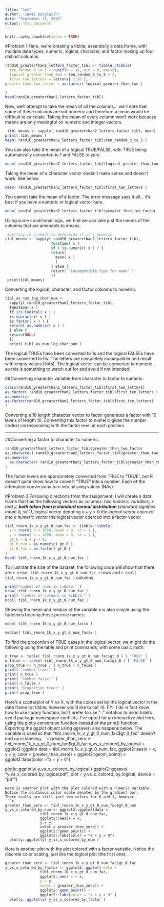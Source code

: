 ```yaml
---
title: "hw1"
author: "James Dalgleish"
date: "September 13, 2018"
output: html_document
---
```


```r
knitr::opts_chunk$set(echo = TRUE)
```
#Problem 1
Here, we're creating a tibble, essentially a data.frame, with multiple data
types, numeric, logical, character, and factor making up four distinct columns.

```r
rand10_greaterthan2_letters_factor_tibl <- tibble::tibble( 
  ten_random_0_to_5 = runif(n = 10, min = 0, max=5),
  logical_greater_than_two = ten_random_0_to_5 > 2,
  first_ten_letters = letters[ 1:10 ],
greater_than_two_factor = as.factor( logical_greater_than_two )

)
head(rand10_greaterthan2_letters_factor_tibl)
```
Now, we'll attempt to take the mean of all the columns... we'll note that some
of these columns are
not numeric and therefore a mean would be difficult to calculate. Taking the 
mean of every column won't work because means are only meaingful on numeric 
and integer vectors.

```r
 tibl_means <- sapply( rand10_greaterthan2_letters_factor_tibl, mean)
print( tibl_means )
mean( rand10_greaterthan2_letters_factor_tibl$ten_random_0_to_5 )

```
You can also take the mean of a logical TRUE/FALSE, with TRUE being
automatically converted to 1 and FALSE to zero. 

```r
mean( rand10_greaterthan2_letters_factor_tibl$logical_greater_than_two )

```
Taking the mean of a character vector doesn't make sense and doesn't work.
See below.
```r
mean( rand10_greaterthan2_letters_factor_tibl$first_ten_letters )

```
You cannot take the mean of a factor. The error message says it all...
it's best if you have a numeric or logical vector here.

```r
mean( rand10_greaterthan2_letters_factor_tibl$greater_than_two_factor )
```

 Using some conditional logic, we find we can take just the means
of the columns that are amenable to means.

```r
 #putting in a check to determine if it's numeric.
tibl_means <- sapply( rand10_greaterthan2_letters_factor_tibl,
                     function( x )
                     if ( is.numeric( x ) ) {
                     return( 
                       mean( x )
                       )
                     } else {
                     return( "Incompatible type for mean" )
                     })
 print(tibl_means)
```
Converting the logical, character, and factor columns to numeric:
```r
tibl_as_num_log_char_num <-
  sapply( rand10_greaterthan2_letters_factor_tibl,
  function( x )
  if (is.logical( x ) |
  is.character( x ) |
  is.factor( x ) ) {
  return( as.numeric( x ) )
  } else {
  return(NULL)
  })
  print( tibl_as_num_log_char_num )

```
The logical TRUEs have been converted to 1s and the logical FALSEs have been
converted to 0s. The letters are completely incompatible and result with 
empty values (NAs). The logical vector can be converted to numeric...
so this is something to watch out for and avoid if not intended.

##Converting character variable from character to factor to numeric:
```r
class(rand10_greaterthan2_letters_factor_tibl$first_ten_letters)
as.factor( rand10_greaterthan2_letters_factor_tibl$first_ten_letters ) 
as.numeric(
as.factor(rand10_greaterthan2_letters_factor_tibl$first_ten_letters) 
)
```
Converting a 10 length character vector to factor generates a factor with
10 levels of length 10. Converting this factor to numeric gives the number 
(index) corresponding with the factor level at each position.

-----
##Converting a factor to character to numeric.
```r
rand10_greaterthan2_letters_factor_tibl$greater_than_two_factor
as.character( rand10_greaterthan2_letters_factor_tibl$greater_than_two_factor )
as.numeric( 
  as.character( rand10_greaterthan2_letters_factor_tibl$greater_than_two_factor )
)
```
The factor levels are appropriately converted from TRUE to "TRUE", but R doesn't
quite know how to convert "TRUE" into a number. Each of the attempted
conversions turn into missing values (NAs).

#Problem 2
Following directions from the assignment, I will create a data frame that has
the following vectors as columns:
*two numeric variables, x and y,
**both taken from a standard normal distribution
**(standard signifies mean 0, sd 1),
*logical vector denoting x + y > 0
*the logical vector coerced into a numeric vector
*the logical vector coerced into a factor vector


```r
tibl_rnorm_1k_x_y_gt_0_num_fac <- tibble::tibble(
  x = rnorm( n = 1000, mean = 0, sd = 1 ),
  y = rnorm( n = 1000, mean = 0, sd = 1 ),
  gt_0 = x + y > 0,
  gt_0_num = as.numeric( gt_0 ),
  gt_0_fac = as.factor( gt_0 )
)
head( tibl_rnorm_1k_x_y_gt_0_num_fac )
```

To illustrate the size of the dataset, the following code will show that there
are `r nrow( tibl_rnorm_1k_x_y_gt_0_num_fac )` rows and
`r ncol( tibl_rnorm_1k_x_y_gt_0_num_fac )` columns.
```r
print("number of rows in tibble:" )
nrow( tibl_rnorm_1k_x_y_gt_0_num_fac )
print( "number of columns in tibble:" )
ncol( tibl_rnorm_1k_x_y_gt_0_num_fac )
```
Showing the mean and median of the variable x is also simple using the functions
bearing those precise names:
```r
mean( tibl_rnorm_1k_x_y_gt_0_num_fac$x )
```

```r
median( tibl_rnorm_1k_x_y_gt_0_num_fac$x )

```

To find the proportion of TRUE cases in the logical vector, we might do the 
following using the table and print commands, with some basic math:
```r
n_true <- table( tibl_rnorm_1k_x_y_gt_0_num_fac$gt_0 ) [ "TRUE" ]
n_false <- table( tibl_rnorm_1k_x_y_gt_0_num_fac$gt_0 ) [ "FALSE" ]
prop_true <- n_true / ( n_true + n_false )
print( "number true:" )
print( n_true )
print( "number false:" )
print( n_false )
print( "proportion true:" )
print( prop_true )
```
Here's a scatterplot of Y vs X, with the colors set by the logical vector in
the data frame (or tibble, however you'd like to call it).
FYI: I do in fact know how to use library function, but I prefer to use "::"
notation to be in habits avoid package namespace conflicts.
I've opted for an interactive plot here, using the plotly conversion function
instead of the print() function. Exporting the ggplot object using ggsave()
also happens below.
The variable is used so that "tibl_rnorm_1k_x_y_gt_0_num_fac$gt_0_fac"
doesn't end up in labeling.
```r
greater_than_zero <- tibl_rnorm_1k_x_y_gt_0_num_fac$gt_0_fac
y_vs_x_colored_by_logical <- ggplot2::ggplot( data = 
                tibl_rnorm_1k_x_y_gt_0_num_fac,
                ggplot2::aes(x = x,
                y = y,
                color = greater_than_zero)) +
                ggplot2::geom_point() +
                ggplot2::labs(color = "x + y > 0")

  plotly::ggplotly( y_vs_x_colored_by_logical )
 ggplot2::ggsave( "y_vs_x_colored_by_logical.pdf", 
          plot = y_vs_x_colored_by_logical,
          device = "pdf")
```
Here is another plot with the plot colored with a numeric variable.
Notice the continous color scale denoted by the gradient bar.
There really are still just two colors for 0 and 1, however.
```r
greater_than_zero <- tibl_rnorm_1k_x_y_gt_0_num_fac$gt_0_num
y_vs_x_colored_by_num <- ggplot2::ggplot(data = 
                tibl_rnorm_1k_x_y_gt_0_num_fac,
                ggplot2::aes(x = x,
                y = y,
                color = greater_than_zero)) +
                ggplot2::geom_point() +
                ggplot2::labs(color = "x + y > 0")
  plotly::ggplotly( y_vs_x_colored_by_num )
```
Here is another plot with the plot colored with a factor variable. Notice the discrete color scaling, just like the logical plot (the first one).
```r
greater_than_zero <- tibl_rnorm_1k_x_y_gt_0_num_fac$gt_0_fac
y_vs_x_colored_by_factor <- ggplot2::ggplot( data = 
                tibl_rnorm_1k_x_y_gt_0_num_fac,
                ggplot2::aes( x = x,
                y = y,
                color = greater_than_zero)) +
                ggplot2::geom_point() +
                ggplot2::labs(color = "x + y > 0" )
  plotly::ggplotly( y_vs_x_colored_by_factor )
```